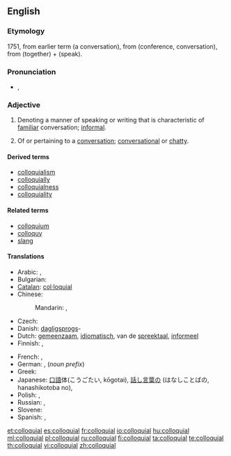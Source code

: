 ==English==

===Etymology===
1751, from earlier term {{term|colloquy}} (a conversation), from {{etyl|la}} {{term|colloquium|lang=la}} (conference, conversation), from {{term|con-|lang=la}} (together) + {{term|loqui|lang=la}} (speak).

===Pronunciation===
* {{a|UK}} {{IPA|/ˈkə.ləʊ.kwil̩/}}, {{SAMPA|1=/"k@.l@U.kwil=/}}

===Adjective===
{{en-adj}}

# {{linguistics}} Denoting a manner of speaking or writing that is characteristic of [[familiar]] conversation; [[informal]].
# Of or pertaining to a [[conversation]]; [[conversational]] or [[chatty]].

====Derived terms====
* [[colloquialism]]
* [[colloquially]]
* [[colloquialness]]
* [[colloquiality]]

====Related terms====
* [[colloquium]]
* [[colloquy]]
* [[slang]]

====Translations====
{{trans-top|of oral communication language}}
* Arabic: {{qualifier|Eastern Arabic}} {{t|ar|عامي|tr=`aammiy|sc=Arab}},  {{qualifier|Western Arabic}} {{t|ar|دارج|tr=daarij|sc=Arab}}
* Bulgarian: {{t|bg|разговорен|m|tr=razgovoren|sc=Cyrl}}
* [[Catalan]]: [[col·loquial]]
* Chinese:
*: Mandarin: {{t-|cmn|口語|sc=Hani|xs=Mandarin}},  {{t-|cmn|口语|tr=kǒuyǔ|sc=Hani|xs=Mandarin}}
* Czech: {{t-|cs|hovorový|m}}
* Danish: [[dagligsprog]]s-
* Dutch: [[gemeenzaam]], [[idiomatisch]], van de [[spreektaal]], [[informeel]]
* Finnish: {{t+|fi|arkikielinen}}, {{t+|fi|puhekielinen}}
{{trans-mid}}
* French: {{t+|fr|familier}},  {{t+|fr|parlé}}
* German: {{t+|de|umgangssprachlich}}, {{t|de|Umgangs-}} (''noun prefix'')
* Greek: {{t|el|κοινολεκτικός|m|tr=kinolektikós|sc=Grek}}
* Japanese: [[口語]]体(こうごたい, kōgotai), [[話し言葉]]の (はなしことばの, hanashikotoba no),  {{t+|ja|口語|alt=口語の|tr=こうごの, kōgo-no|sc=Jpan}}
* Polish: {{t|pl|kolokwialny|m}},  {{t|pl|potoczny|m}}
* Russian: {{t|ru|разговорный|m|tr=razgovórnyj|sc=Cyrl}},  {{t|ru|нелитературный|m|tr=neliteratúrnyj|sc=Cyrl}}
* Slovene: {{t|sl|pogovorni|m}}
* Spanish: {{t+|es|coloquial}},  {{t-|es|familiar}}
{{trans-bottom}}

<!--Remove this section once all of the translations below have been moved into the tables above.-->
{{checktrans-top}}
{{trans-mid}}
{{trans-bottom}}

[[et:colloquial]]
[[es:colloquial]]
[[fr:colloquial]]
[[io:colloquial]]
[[hu:colloquial]]
[[ml:colloquial]]
[[pl:colloquial]]
[[ru:colloquial]]
[[fi:colloquial]]
[[ta:colloquial]]
[[te:colloquial]]
[[th:colloquial]]
[[vi:colloquial]]
[[zh:colloquial]]